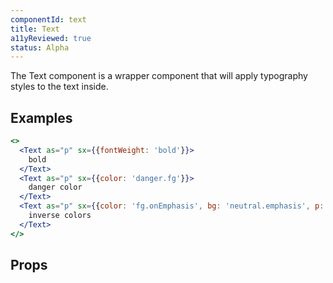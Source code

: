 ```yaml
---
componentId: text
title: Text
a11yReviewed: true
status: Alpha
---
```



The Text component is a wrapper component that will apply typography styles to the text inside.

## Examples

```jsx live
<>
  <Text as="p" sx={{fontWeight: 'bold'}}>
    bold
  </Text>
  <Text as="p" sx={{color: 'danger.fg'}}>
    danger color
  </Text>
  <Text as="p" sx={{color: 'fg.onEmphasis', bg: 'neutral.emphasis', p: 2}}>
    inverse colors
  </Text>
</>
```

## Props

<ComponentProps data={data} />
